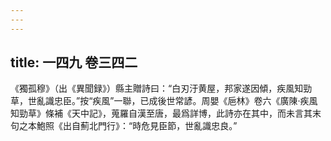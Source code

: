 ```yaml
---
---
---
```

title: 一四九 卷三四二
---




《獨孤穆》（出《異聞録》）縣主贈詩曰：“白刃汙黄屋，邦家遂因傾，疾風知勁草，世亂識忠臣。”按“疾風”一聯，已成後世常諺。周嬰《巵林》卷六《廣陳·疾風知勁草》條補《天中記》，蒐羅自漢至唐，最爲詳博，此詩亦在其中，而未言其末句之本鮑照《出自薊北門行》：“時危見臣節，世亂識忠良。”